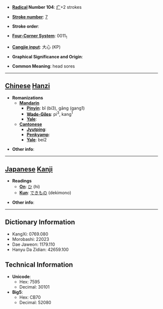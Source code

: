* '''[[Wiktionary:Chinese radical index| Radical]] Number 104''': [[Wiktionary:Chinese radical index 疒|疒]]+2 strokes

* '''[[Wiktionary:Chinese total strokes index|Stroke number]]''': [[Wiktionary:Chinese total strokes index 7|7]]

* '''Stroke order''': 

* '''[[Wiktionary:Chinese four corner index|Four-Corner System]]''': 0011<sub>1</sub>

* '''[[Wiktionary:Chinese Cangjie index|Cangjie input]]''': 大心 (KP)

* '''Graphical Significance and Origin''': 

* '''Common Meaning''': head sores

----

== [[Chinese]] [[Hanzi]] ==

* '''Romanizations'''
** '''[[Mandarin]]'''
*** '''[[Pinyin]]''': bǐ (bi3), gāng (gang1)
*** '''[[Wade-Giles]]''': pi<sup>3</sup>, kang<sup>1</sup>
*** '''[[Yale]]''': 
** '''[[Cantonese]]'''
*** '''[[Jyutping]]''':
*** '''[[Penkyamp]]''': 
*** '''[[Yale]]''': bei2

* '''Other info''': 

----

== [[Japanese]] [[Kanji]] ==

* '''Readings'''
** '''[[On]]''': [[ひ]] (hi)
** '''[[Kun]]''': [[できもの]] (dekimono)

* '''Other info''':  

----

== Dictionary Information ==

* KangXi: 0769.080
* Morobashi: 22023
* Dae Jaweon: 1179.110
* Hanyu Da Zidian: 42659.100

== Technical Information ==

* '''Unicode''':
** Hex: 7595
** Decimal: 30101
* '''Big5''':
** Hex: CB70
** Decimal: 52080